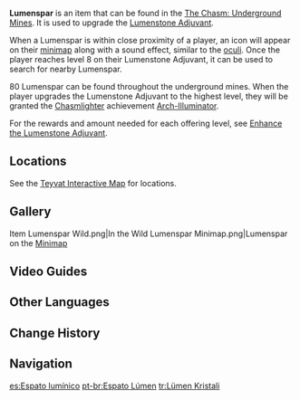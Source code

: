{{Item Infobox
|id           = 107016
|image        = Item Lumenspar.png
|type         = Adventure Items
|invCategory  = Precious Items
|description  = A sky-blue crystal that glitters so brightly that it brings forth echoes of the heavens above, which cannot be seen from underground...<br />If you hold it up to your ear, you can almost hear a soft sigh coming from within.<br />This might sound strange, but this crystal also gives off a faint warmth.
|source1      = Found in the [[The Chasm: Underground Mines]]
}}
'''Lumenspar''' is an item that can be found in the [[The Chasm: Underground Mines]]. It is used to upgrade the [[Lumenstone Adjuvant]].

When a Lumenspar is within close proximity of a player, an icon will appear on their [[minimap]] along with a sound effect, similar to the [[oculi]]. Once the player reaches level 8 on their Lumenstone Adjuvant, it can be used to search for nearby Lumenspar.

80 Lumenspar can be found throughout the underground mines. When the player upgrades the Lumenstone Adjuvant to the highest level, they will be granted the [[Chasmlighter]] achievement [[Arch-Illuminator]].

For the rewards and amount needed for each offering level, see [[Enhance the Lumenstone Adjuvant]].

==Locations==
See the [https://webstatic-sea.hoyolab.com/ys/app/interactive-map/index.html#/map/9?shown_types=357 Teyvat Interactive Map] for locations.

==Gallery==
<gallery>
Item Lumenspar Wild.png|In the Wild
Lumenspar Minimap.png|Lumenspar on the [[Minimap]]
</gallery>

==Video Guides==
{{EVT
|video1   = https://youtu.be/CTh41iuxv4Y
|caption1 = All 80 Lumenspar Location
}}

==Other Languages==
{{Other Languages
|en      = Lumenspar
|zhs     = 流明晶石
|zhs_rm  = Liúmíng Jīngshí
|zht     = 流明晶石
|zht_rm  = Liúmíng Jīngshí
|zh_tl   = {{w|Lumen (unit)|Lumen}} {{w|Spar (mineralogy)|Spar}}
|ja      = 流明晶石
|ja_rm   = Ryuumei-shouseki{{Assumed}}
|ja_tl   = Sparkling Stone of Flowing Light{{Sino|ja}}
|ko      = {{tt|유명|流明}} {{tt|수정석|水晶石}}
|ko_rm   = Yumyeong Sujeongseok
|ko_tl   = Lumen Crystal Stone
|es      = Espato lumínico
|es_tl   = Luminic Spar
|fr      = Cristal de lumen
|fr_tl   = Lumen Crystal
|ru      = Светоносный кристалл
|ru_tl   = Luminous Crystal
|th      = Lumenspar
|vi      = {{tt|Lưu Minh Tinh Thạch|流明晶石}}
|vi_tl   = Lumen Spar{{Sino|vi}}
|de      = Lumenkristall
|de_tl   = Lumen Crystal
|id      = Lumenspar
|pt      = Espato Lúmen
|pt_tl   = 
|tr      = Lümen Kristali
|tr_tl   = Lumen Crystal
|it      = Cristalluce
|it_tl   = Crystallight
}}

==Change History==
{{Change History|2.6}}

==Navigation==
{{Precious Navbox|Item|state=collapsed}}
{{Exploration Navbox|Liyue}}

[[es:Espato lumínico]]
[[pt-br:Espato Lúmen]]
[[tr:Lümen Kristali]]